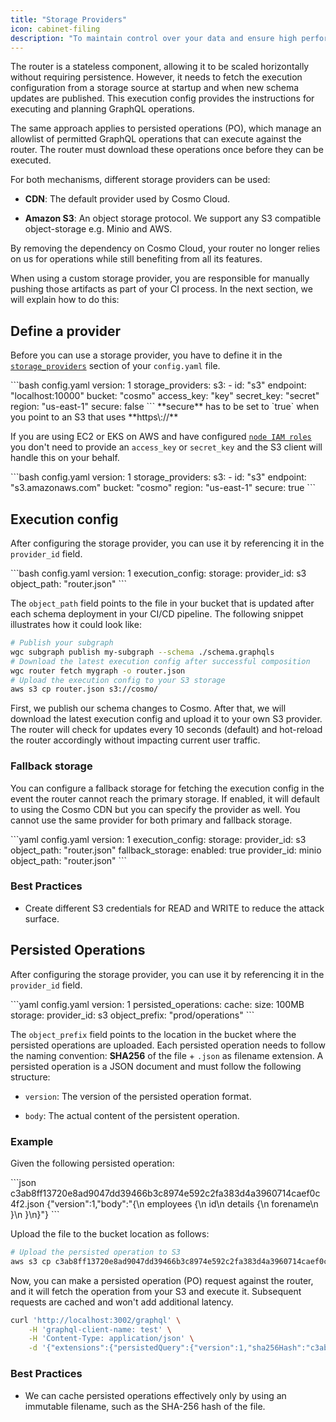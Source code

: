 ```yaml
---
title: "Storage Providers"
icon: cabinet-filing
description: "To maintain control over your data and ensure high performance, utilize different storage providers to store router artifacts on Amazon S3, while still using our Cosmo Managed offering."
---
```



The router is a stateless component, allowing it to be scaled horizontally without requiring persistence. However, it needs to fetch the execution configuration from a storage source at startup and when new schema updates are published. This execution config provides the instructions for executing and planning GraphQL operations.

The same approach applies to persisted operations (PO), which manage an allowlist of permitted GraphQL operations that can execute against the router. The router must download these operations once before they can be executed.

For both mechanisms, different storage providers can be used:

* **CDN**: The default provider used by Cosmo Cloud.

* **Amazon S3**: An object storage protocol. We support any S3 compatible object-storage e.g. Minio and AWS.

<Check>
  By removing the dependency on Cosmo Cloud, your router no longer relies on us for operations while still benefiting from all its features.
</Check>

When using a custom storage provider, you are responsible for manually pushing those artifacts as part of your CI process. In the next section, we will explain how to do this:

## Define a provider

Before you can use a storage provider, you have to define it in the [`storage_providers`](/router/storage-providers) section of your `config.yaml` file.

<CodeGroup>
  ```bash config.yaml
  version: 1
  storage_providers:
    s3:
    - id: "s3"
      endpoint: "localhost:10000"
      bucket: "cosmo"
      access_key: "key"
      secret_key: "secret"
      region: "us-east-1"
      secure: false
  ```
</CodeGroup>

<Info>
  **secure** has to be set to `true` when you point to an S3 that uses **https\://**
</Info>

If you are using EC2 or EKS on AWS and have configured [`node IAM roles`](https://docs.aws.amazon.com/eks/latest/userguide/create-node-role.html) you don't need to provide an `access_key` or `secret_key` and the S3 client will handle this on your behalf.

<CodeGroup>
  ```bash config.yaml
version: 1
storage_providers:
  s3:
  - id: "s3"
    endpoint: "s3.amazonaws.com"
    bucket: "cosmo"
    region: "us-east-1"
    secure: true
```
</CodeGroup>

## Execution config

After configuring the storage provider, you can use it by referencing it in the `provider_id` field.

<CodeGroup>
  ```bash config.yaml
  version: 1
  execution_config:
    storage:
      provider_id: s3
      object_path: "router.json"
  ```
</CodeGroup>

The `object_path` field points to the file in your bucket that is updated after each schema deployment in your CI/CD pipeline. The following snippet illustrates how it could look like:

```bash
# Publish your subgraph
wgc subgraph publish my-subgraph --schema ./schema.graphqls
# Download the latest execution config after successful composition
wgc router fetch mygraph -o router.json
# Upload the execution config to your S3 storage
aws s3 cp router.json s3://cosmo/
```

First, we publish our schema changes to Cosmo. After that, we will download the latest execution config and upload it to your own S3 provider. The router will check for updates every 10 seconds (default) and hot-reload the router accordingly without impacting current user traffic.

### Fallback storage

You can configure a fallback storage for fetching the execution config in the event the router cannot reach the primary storage. If enabled, it will default to using the Cosmo CDN but you can specify the provider as well. You cannot use the same provider for both primary and fallback storage.

<CodeGroup>
  ```yaml config.yaml
  version: 1
  execution_config:
    storage:
      provider_id: s3
      object_path: "router.json"
    fallback_storage:
      enabled: true
      provider_id: minio
      object_path: "router.json"
  ```
</CodeGroup>

### Best Practices

* Create different S3 credentials for READ and WRITE to reduce the attack surface.

## Persisted Operations

After configuring the storage provider, you can use it by referencing it in the `provider_id` field.

<CodeGroup>
  ```yaml config.yaml
  version: 1
  persisted_operations:
    cache:
      size: 100MB
    storage:
      provider_id: s3
      object_prefix: "prod/operations"
  ```
</CodeGroup>

The `object_prefix` field points to the location in the bucket where the persisted operations are uploaded. Each persisted operation needs to follow the naming convention: **SHA256** of the file + `.json` as filename extension. A persisted operation is a JSON document and must follow the following structure:

* `version`: The version of the persisted operation format.

* `body`: The actual content of the persistent operation.

### Example

Given the following persisted operation:

<CodeGroup>
  ```json c3ab8ff13720e8ad9047dd39466b3c8974e592c2fa383d4a3960714caef0c4f2.json
  {"version":1,"body":"{\n  employees {\n    id\n    details {\n      forename\n    }\n  }\n}"}
  ```
</CodeGroup>

Upload the file to the bucket location as follows:

```bash
# Upload the persisted operation to S3
aws s3 cp c3ab8ff13720e8ad9047dd39466b3c8974e592c2fa383d4a3960714caef0c4f2.json s3://cosmo/prod/operations/
```

Now, you can make a persisted operation (PO) request against the router, and it will fetch the operation from your S3 and execute it. Subsequent requests are cached and won't add additional latency.

```bash
curl 'http://localhost:3002/graphql' \
    -H 'graphql-client-name: test' \
    -H 'Content-Type: application/json' \
    -d '{"extensions":{"persistedQuery":{"version":1,"sha256Hash":"c3ab8ff13720e8ad9047dd39466b3c8974e592c2fa383d4a3960714caef0c4f2"}}}'
```

### Best Practices

* We can cache persisted operations effectively only by using an immutable filename, such as the SHA-256 hash of the file.
